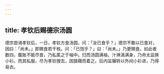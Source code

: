 ```yaml
---
---
---
```

title: 孝钦后赐德宗汤圆
---



德宗尝谒孝钦后，一日，孝钦方食汤圆，问：「汝已食乎？」德宗不敢以已食对，因曰：「尚未。」即赐食若干枚。问：「已饱乎？」曰：「尚未。」乃更赐食。如此者数四，腹胀不能尽食，乃私匿之于袖中。归而汤圆满袖，汁淋漓满身，乃命太监换小衫。而其私服，尽为孝钦搜去，因狼藉而着之。后内监辗转以外间小衫进，乃得易衣。